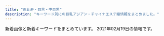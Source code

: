 ```yaml
---
title: "恵比寿・目黒・中目黒"
description: "キーワード別にの巨乳アジアン・チャイナエステ嬢情報をまとめました。"
---
```


新着画像と新着キーワードをまとめています。
2021年02月19日の情報です。

<DmmAffiliateIns />
<KeywordTable
  shops={
    [
    {
        "station": "\u4e2d\u76ee\u9ed2\u99c5\u5357\u6539\u672d\u897f\u53e3",
        "name": "\u6d77\u8cca\u8239",
        "img_links": [
            "http://kaizokusen.jpn.mn/images/s_contact.jpg",
            "http://kaizokusen.jpn.mn/photos/sites/31/2019/09/2019091102140786.jpg",
            "http://kaizokusen.jpn.mn/photos/sites/31/2018/12/2018121710580889.jpg",
            "http://kaizokusen.jpn.mn/photos/sites/31/2020/02/2020022107354732.jpg",
            "http://kaizokusen.jpn.mn/photos/sites/31/2019/02/2019022801560094.jpg",
            "http://kaizokusen.jpn.mn/photos/sites/31/2020/06/2020061305220545.jpg",
            "http://kaizokusen.jpn.mn/photos/sites/31/2020/03/2020030801205388.jpg",
            "http://kaizokusen.jpn.mn/photos/sites/31/2020/11/2020112103070699.jpg",
            "http://kaizokusen.jpn.mn/images/s_link.png",
            "http://kaizokusen.jpn.mn/photos/sites/31/2020/08/2020080301195061.jpg",
            "http://kaizokusen.jpn.mn/images/news03.jpg",
            "http://kaizokusen.jpn.mn/photos/sites/31/2019/06/2019061406003081.jpg",
            "http://kaizokusen.jpn.mn/photos/sites/31/2019/11/2019112102290816.jpg",
            "http://kaizokusen.jpn.mn/photos/sites/31/2020/06/2020060409294464.jpg",
            "http://kaizokusen.jpn.mn/images/mobile.jpg",
            "http://kaizokusen.jpn.mn/photos/sites/31/2019/11/2019111410352979.jpg",
            "http://kaizokusen.jpn.mn/images/news_bj1.jpg",
            "http://kaizokusen.jpn.mn/photos/sites/31/2019/12/2019122806012497.jpg",
            "http://kaizokusen.jpn.mn/photos/sites/31/2020/04/2020042207290081.jpg",
            "http://kaizokusen.jpn.mn/images/s_news.jpg",
            "http://kaizokusen.jpn.mn/photos/sites/31/2020/03/2020031402334084.jpg",
            "http://kaizokusen.jpn.mn/photos/sites/31/2020/05/2020051510144982.jpg",
            "http://kaizokusen.jpn.mn/photos/sites/31/2019/12/201912200917482.jpg",
            "http://kaizokusen.jpn.mn/photos/sites/31/2020/01/2020010602051995.jpg",
            "http://kaizokusen.jpn.mn/photos/sites/31/2020/06/2020062208015349.jpg",
            "http://kaizokusen.jpn.mn/photos/sites/31/2020/08/2020082411195272.jpg",
            "http://kaizokusen.jpn.mn/photos/sites/31/2019/11/2019111401215721.jpg",
            "http://kaizokusen.jpn.mn/photos/sites/31/2019/01/2019010309225534.jpg",
            "http://kaizokusen.jpn.mn/photos/sites/31/2018/07/2018070912312985.jpg",
            "http://kaizokusen.jpn.mn/images/top.jpg",
            "http://kaizokusen.jpn.mn/images/headline.jpg",
            "http://kaizokusen.jpn.mn/photos/sites/31/2019/03/2019032710574970.jpg",
            "http://kaizokusen.jpn.mn/photos/sites/31/2019/09/2019092905302643.jpg",
            "http://kaizokusen.jpn.mn/photos/sites/31/2019/01/2019012803255272.jpg",
            "http://kaizokusen.jpn.mn/photos/sites/31/2019/03/2019032601332117.jpg",
            "http://kaizokusen.jpn.mn/photos/sites/31/2019/06/2019060402255271.jpg",
            "http://kaizokusen.jpn.mn/images/end.png",
            "http://kaizokusen.jpn.mn/images/news_bj3.jpg",
            "http://kaizokusen.jpn.mn/images/news04.jpg",
            "http://kaizokusen.jpn.mn/photos/sites/31/2019/06/2019060402255852.jpg",
            "http://kaizokusen.jpn.mn/photos/sites/31/2019/02/2019021410470448.jpg",
            "http://kaizokusen.jpn.mn/photos/sites/31/2018/12/2018122706404758.jpg",
            "http://kaizokusen.jpn.mn/photos/sites/31/2020/02/202002070127147.jpg",
            "http://kaizokusen.jpn.mn/images/s_staff.png",
            "http://kaizokusen.jpn.mn/photos/sites/31/2019/01/201901130238317.jpg",
            "http://kaizokusen.jpn.mn/photos/sites/31/2019/04/2019040301572848.jpg",
            "http://kaizokusen.jpn.mn/images/s_pick.png",
            "http://kaizokusen.jpn.mn/photos/sites/31/2020/01/2020011609085443.jpg",
            "http://kaizokusen.jpn.mn/photos/sites/31/2020/12/2020120801390122.jpg",
            "http://kaizokusen.jpn.mn/photos/sites/31/2020/06/2020061302013959.jpg",
            "http://kaizokusen.jpn.mn/photos/sites/31/2019/12/2019121904244431.jpg",
            "http://kaizokusen.jpn.mn/photos/sites/31/2019/05/2019051702252726.jpg"
        ],
        "url": "http://kaizokusen.jpn.mn/",
        "keywords": {
            "86": 25,
            "83": 8,
            "88": 10,
            "84": 2,
            "C": 44,
            "85": 26,
            "87": 34,
            "E": 30,
            "D": 72
        }
    },
    {
        "img_links": [
            "http://nakamegurofun.com/files/0054f22.jpg",
            "http://nakamegurofun.com/images/main_top.png",
            "http://nakamegurofun.com/images/main_bottom.png",
            "http://nakamegurofun.com/files/006-020964.jpg",
            "http://nakamegurofun.com/files/002-030964.jpg",
            "http://nakamegurofun.com/files/006fa9d.jpg",
            "http://nakamegurofun.com/images/shop/shop01.jpg",
            "http://nakamegurofun.com/files/0034f22.jpg",
            "http://nakamegurofun.com/files/0070964.jpg",
            "http://nakamegurofun.com/files/0050964.jpg",
            "http://nakamegurofun.com/files/0080964.jpg",
            "http://nakamegurofun.com/files/0064f22.jpg",
            "http://nakamegurofun.com/files/007-020964.jpg",
            "http://nakamegurofun.com/files/005-030964.jpg",
            "http://nakamegurofun.com/images/shop/shop04.jpg",
            "http://nakamegurofun.com/files/003fa9d.jpg",
            "http://nakamegurofun.com/images/tel.png",
            "http://nakamegurofun.com/files/003-020964.jpg",
            "http://nakamegurofun.com/images/s1.jpg",
            "http://nakamegurofun.com/files/002fa9d.jpg",
            "http://nakamegurofun.com/images/zi_staff.png",
            "http://nakamegurofun.com/files/008-020964.jpg",
            "http://nakamegurofun.com/files/008-030964.jpg",
            "http://nakamegurofun.com/files/007fa9d.jpg",
            "http://nakamegurofun.com/images/service91a6.png",
            "http://nakamegurofun.com/images/s2.jpg",
            "http://nakamegurofun.com/files/007-030964.jpg",
            "http://nakamegurofun.com/images/zi_massage.png",
            "http://nakamegurofun.com/files/002-020964.jpg",
            "http://nakamegurofun.com/images/s5.jpg",
            "http://nakamegurofun.com/images/shop/shop03.jpg",
            "http://nakamegurofun.com/images/infotiao1.jpg",
            "http://nakamegurofun.com/files/0084f22.jpg",
            "http://nakamegurofun.com/files/0030964.jpg",
            "http://nakamegurofun.com/images/xian.png",
            "http://nakamegurofun.com/files/0060964.jpg",
            "http://nakamegurofun.com/files/0024f22.jpg",
            "http://nakamegurofun.com/files/005fa9d.jpg",
            "http://nakamegurofun.com/files/006-030964.jpg",
            "http://nakamegurofun.com/images/s3.jpg",
            "http://nakamegurofun.com/images/shop/shop02.jpg",
            "http://nakamegurofun.com/files/005-020964.jpg",
            "http://nakamegurofun.com/images/s4.jpg",
            "http://nakamegurofun.com/files/0020964.jpg",
            "http://nakamegurofun.com/files/003-030964.jpg",
            "http://nakamegurofun.com/files/008fa9d.jpg",
            "http://nakamegurofun.com/files/0074f22.jpg"
        ],
        "station": "\u4e2d\u76ee\u9ed2\u99c5\u897f\u53e3",
        "url": "http://nakamegurofun.com/",
        "keywords": {
            "87": 4,
            "D": 5,
            "C": 1,
            "85": 1,
            "88": 1
        },
        "name": "Flower \uff5e\u30d5\u30e9\u30ef\u30fc\uff5e"
    },
    {
        "img_links": [
            "http://bimajo-massage.work/img/body-.png",
            "http://bimajo-massage.work/sp/img/st7.jpg",
            "http://bimajo-massage.work/sp/img/st1.jpg",
            "http://bimajo-massage.work/sp/img/tel.jpg",
            "http://bimajo-massage.work/sp/img/t-s.jpg",
            "http://bimajo-massage.work/img/st7.jpg",
            "http://bimajo-massage.work/img/sta6.jpg",
            "http://bimajo-massage.work/img/acc2.jpg",
            "http://bimajo-massage.work/img/sta8.jpg",
            "http://bimajo-massage.work/img/bottom.png",
            "http://bimajo-massage.work/sp/img/botton.jpg",
            "http://bimajo-massage.work/sp/img/p-8.jpg",
            "http://bimajo-massage.work/sp/img/acc1.jpg",
            "http://bimajo-massage.work/img/st8.jpg",
            "http://bimajo-massage.work/sp/img/t-o.jpg",
            "http://bimajo-massage.work/sp/img/sys.jpg",
            "http://bimajo-massage.work/sp/img/info.jpg",
            "http://bimajo-massage.work/img/st6.jpg",
            "http://bimajo-massage.work/sp/img/st5.jpg",
            "http://bimajo-massage.work/img/pic.png",
            "http://bimajo-massage.work/sp/img/pc.jpg",
            "http://bimajo-massage.work/img/sta5.jpg",
            "http://bimajo-massage.work/sp/img/st6.jpg",
            "http://bimajo-massage.work/sp/img/p-6.jpg",
            "http://bimajo-massage.work/img/xmas.png",
            "http://bimajo-massage.work/sp/img/p-7.jpg",
            "http://bimajo-massage.work/sp/img/acc2.jpg",
            "http://bimajo-massage.work/img/mo.png",
            "http://bimajo-massage.work/img/st1.jpg",
            "http://bimajo-massage.work/img/sta7.jpg",
            "http://bimajo-massage.work/sp/img/pic.jpg",
            "http://bimajo-massage.work/sp/img/st8.jpg",
            "http://bimajo-massage.work/img/acc1.jpg",
            "http://bimajo-massage.work/img/sta1.jpg",
            "http://bimajo-massage.work/sp/img/t-r.jpg",
            "http://bimajo-massage.work/sp/img/cam.jpg",
            "http://bimajo-massage.work/sp/img/t-a.jpg",
            "http://bimajo-massage.work/sp/img/time.jpg",
            "http://bimajo-massage.work/sp/img/tit.jpg",
            "http://bimajo-massage.work/sp/img/add.jpg",
            "http://bimajo-massage.work/sp/img/t-t.jpg",
            "http://bimajo-massage.work/img/st5.jpg"
        ],
        "name": "\u7f8e\u9b54\u5973",
        "station": "JR\u6075\u6bd4\u5bff\u99c5\u897f\u53e3",
        "url": "http://bimajo-massage.work/",
        "keywords": {
            "E": 12,
            "87": 13,
            "86": 12,
            "85": 14,
            "88": 12,
            "D": 25,
            "C": 14
        }
    },
    {
        "station": "JR\u76ee\u9ed2\u99c5\u897f\u53e3",
        "url": "http://onlyone.tyo.cm/",
        "keywords": {
            "D": 26,
            "87": 8,
            "88": 3,
            "C": 4,
            "F": 1,
            "E": 2,
            "83": 1,
            "86": 11,
            "84": 1,
            "85": 7
        },
        "img_links": [
            "http://onlyone.tyo.cm/photos/sites/5/2018/08/2018082407542866.jpg",
            "http://onlyone.tyo.cm/photos/sites/5/2017/11/2017112708111797.jpg",
            "http://onlyone.tyo.cm/images/top.png",
            "http://onlyone.tyo.cm/photos/sites/5/2021/02/2021021810240848.jpg",
            "http://onlyone.tyo.cm/photos/sites/5/2019/08/2019080815010066.jpg",
            "http://onlyone.tyo.cm/photos/sites/5/2019/06/2019060510384975.jpg",
            "http://onlyone.tyo.cm/photos/sites/5/2020/09/2020092510524025.jpg",
            "http://onlyone.tyo.cm/photos/sites/5/2020/09/2020092218541894.jpg",
            "http://onlyone.tyo.cm/photos/sites/5/2020/09/2020092510523723.jpg",
            "http://onlyone.tyo.cm/photos/sites/5/2018/11/2018110713255310.jpg",
            "http://onlyone.tyo.cm/photos/sites/5/2019/07/2019070616424775.jpg",
            "http://onlyone.tyo.cm/photos/sites/5/2019/05/2019050915292562.jpg",
            "http://onlyone.tyo.cm/photos/sites/5/2020/06/2020060815500896.jpg",
            "http://onlyone.tyo.cm/photos/sites/5/2018/08/2018080308152252.jpg",
            "http://onlyone.tyo.cm/photos/sites/5/2018/03/2018031607430562.jpg",
            "http://onlyone.tyo.cm/photos/sites/5/2020/07/2020070217061815.jpg",
            "http://onlyone.tyo.cm/photos/sites/5/2019/11/2019110105153240.jpg",
            "http://onlyone.tyo.cm/photos/sites/5/2018/11/2018112110301745.jpg",
            "http://onlyone.tyo.cm/photos/sites/5/2020/02/2020022610121615.jpg",
            "http://onlyone.tyo.cm/images/acc3.jpg",
            "http://onlyone.tyo.cm/photos/sites/5/2021/02/202102181024101.jpg",
            "http://onlyone.tyo.cm/photos/sites/5/2018/09/2018092710191274.jpg",
            "http://onlyone.tyo.cm/photos/sites/5/2019/02/2019022310350119.jpg",
            "http://onlyone.tyo.cm/photos/sites/5/2019/06/2019060510472559.jpg",
            "http://onlyone.tyo.cm/photos/sites/5/2020/05/2020051419324761.jpg",
            "http://onlyone.tyo.cm/images/acc4.jpg",
            "http://onlyone.tyo.cm/photos/sites/5/2019/07/2019071716092046.jpg",
            "http://onlyone.tyo.cm/photos/sites/5/2019/01/2019011814353078.jpg",
            "http://onlyone.tyo.cm/photos/sites/5/2020/09/2020092617301564.jpg",
            "http://onlyone.tyo.cm/photos/sites/5/2020/01/2020011413500417.jpg",
            "http://onlyone.tyo.cm/photos/sites/5/2020/09/2020090210405221.jpg",
            "http://onlyone.tyo.cm/photos/sites/5/2019/11/2019110105152849.jpg",
            "http://onlyone.tyo.cm/photos/sites/5/2019/02/2019022310345266.jpg",
            "http://onlyone.tyo.cm/photos/sites/5/2020/07/2020070215334437.jpg",
            "http://onlyone.tyo.cm/photos/sites/5/2019/01/2019013017371133.jpg",
            "http://onlyone.a1.ies.bz/upload/sites/5/2021/02/2021021814392638.jpg",
            "http://onlyone.tyo.cm/photos/sites/5/2020/09/2020092510523998.jpg",
            "http://onlyone.tyo.cm/photos/sites/5/2020/01/2020011413501066.jpg",
            "http://onlyone.tyo.cm/photos/sites/5/2019/05/2019052911352557.jpg",
            "http://onlyone.tyo.cm/photos/sites/5/2019/07/201907171609201.jpg",
            "http://onlyone.tyo.cm/photos/sites/5/2019/03/2019030418403098.jpg",
            "http://onlyone.tyo.cm/photos/sites/5/2018/06/2018062904050630.jpg",
            "http://onlyone.tyo.cm/photos/sites/5/2019/12/2019121715483135.jpg",
            "http://onlyone.tyo.cm/photos/sites/5/2019/12/2019120510353312.jpg",
            "http://onlyone.tyo.cm/images/acc2.jpg",
            "http://onlyone.tyo.cm/photos/sites/5/2019/11/2019112117013754.jpg",
            "http://onlyone.tyo.cm/photos/sites/5/2019/02/2019022310334774.jpg",
            "http://onlyone.tyo.cm/photos/sites/5/2018/07/2018071709241386.jpg",
            "http://onlyone.tyo.cm/images/s_link.png",
            "http://onlyone.tyo.cm/images/room4.jpg",
            "http://onlyone.tyo.cm/images/room3.jpg",
            "http://onlyone.tyo.cm/photos/sites/5/2019/08/2019082610481667.jpg",
            "http://onlyone.tyo.cm/photos/sites/5/2020/03/2020031716151746.jpg",
            "http://onlyone.tyo.cm/images/acc1.jpg",
            "http://onlyone.tyo.cm/images/room1.jpg",
            "http://onlyone.tyo.cm/images/line.jpg",
            "http://onlyone.tyo.cm/photos/sites/5/2020/01/2020011412572423.jpg",
            "http://onlyone.tyo.cm/photos/sites/5/2019/07/2019070711031982.jpg",
            "http://onlyone.tyo.cm/photos/sites/5/2018/10/201810181432433.jpg",
            "http://onlyone.tyo.cm/images/room2.jpg",
            "http://onlyone.tyo.cm/photos/sites/5/2021/02/2021021814392638.jpg",
            "http://onlyone.tyo.cm/images/new.jpg",
            "http://onlyone.tyo.cm/images/s_staff.png"
        ],
        "name": "OnlyOne"
    },
    {
        "station": "JR\u6075\u6bd4\u5bff\u99c5\u897f\u53e3",
        "name": "\u30c8\u30f3\u30c8\u30f3",
        "keywords": {
            "C": 7,
            "85": 7,
            "D": 19,
            "E": 5,
            "83": 7,
            "86": 17
        },
        "img_links": [
            "http://hi-msg.com/tonton/images/sys1.jpg",
            "http://hi-msg.com/tonton/images/r2.jpg",
            "http://hi-msg.com/tonton/images/index_01.jpg",
            "http://hi-msg.com/tonton/images/an_2_01.jpg",
            "http://hi-msg.com/tonton/images/an_6_01.jpg",
            "http://hi-msg.com/tonton/images/an_4_01.jpg",
            "http://hi-msg.com/tonton/images/slider/slide3.png",
            "http://hi-msg.com/tonton/images/qr.jpg",
            "http://hi-msg.com/tonton/images/r3.jpg",
            "http://hi-msg.com/tonton/images/an_5_02.jpg",
            "http://hi-msg.com/tonton/images/index-1.jpg",
            "http://hi-msg.com/tonton/images/an_4_02.jpg",
            "http://hi-msg.com/tonton/images/slider/slide2s.png",
            "http://hi-msg.com/tonton/images/staff_images/st4.jpg",
            "http://hi-msg.com/tonton/images/index-2.jpg",
            "http://hi-msg.com/tonton/images/slider/slide3s.png",
            "http://hi-msg.com/tonton/images/staff_images/st3.jpg",
            "http://hi-msg.com/tonton/images/an_2_02.jpg",
            "http://hi-msg.com/tonton/images/eve1.png",
            "http://hi-msg.com/tonton/images/slider/slide1s.png",
            "http://hi-msg.com/tonton/images/an_3_02.jpg",
            "http://hi-msg.com/tonton/images/staff_images/st1.jpg",
            "http://hi-msg.com/tonton/images/r1.jpg",
            "http://hi-msg.com/tonton/images/slider/slide2.png",
            "http://hi-msg.com/tonton/images/staff_images/st5.jpg",
            "http://hi-msg.com/tonton/images/an_6_02.jpg",
            "http://hi-msg.com/tonton/images/an_5_01.jpg",
            "http://hi-msg.com/tonton/images/an_1_01.jpg",
            "http://hi-msg.com/tonton/images/r4.jpg",
            "http://hi-msg.com/tonton/images/fbb.jpg",
            "http://hi-msg.com/tonton/images/slider/slide1.png",
            "http://hi-msg.com/tonton/images/staff_images/sl.png",
            "http://hi-msg.com/tonton/images/staff_images/st2.jpg",
            "http://hi-msg.com/tonton/images/an_1_02.jpg",
            "http://hi-msg.com/tonton/images/an_3_01.jpg"
        ],
        "url": "http://hi-msg.com/tonton/"
    },
    {
        "station": "JR\u76ee\u9ed2\u99c5\u6771\u53e3",
        "name": "\u30d0\u30d9\u30eb",
        "img_links": [
            "http://meguro-babel.com/images/room/photo03.jpg",
            "http://meguro-babel.com/girl/13.jpg",
            "http://meguro-babel.com/girl/11.jpg",
            "http://meguro-babel.com/girl/19.jpg",
            "http://meguro-babel.com/topics/img/155-1.jpg",
            "http://meguro-babel.com/topics/img/157-1.jpg",
            "http://meguro-babel.com/topics/img/142-1.jpg",
            "http://meguro-babel.com/topics/img/145-1.jpg",
            "http://meguro-babel.com/images/qr.jpg",
            "http://meguro-babel.com/girl/10.jpg",
            "http://meguro-babel.com/topics/img/129-1.jpg",
            "http://meguro-babel.com/girl/9.jpg",
            "http://meguro-babel.com/girl/3.jpg",
            "http://meguro-babel.com/girl/21.jpg",
            "http://meguro-babel.com/girl/6.jpg",
            "http://meguro-babel.com/images/img_1.jpg",
            "http://meguro-babel.com/girl/15.jpg",
            "http://meguro-babel.com/topics/img/150-1.jpg",
            "http://meguro-babel.com/images/room/photo04.jpg",
            "http://meguro-babel.com/girl/24.jpg",
            "http://meguro-babel.com/girl/5.jpg",
            "http://meguro-babel.com/girl/1.jpg",
            "http://meguro-babel.com/images/topimg4.jpg",
            "http://meguro-babel.com/girl/7.jpg",
            "http://meguro-babel.com/girl/2.jpg",
            "http://meguro-babel.com/images/room/photo02.jpg",
            "http://meguro-babel.com/topics/img/156-1.jpg",
            "http://meguro-babel.com/images/room/photo01.jpg",
            "http://meguro-babel.com/girl/8.jpg",
            "http://meguro-babel.com/girl/4.jpg",
            "http://meguro-babel.com/topics/img/151-1.jpg"
        ],
        "keywords": {},
        "url": "http://meguro-babel.com/"
    },
    {
        "name": "Victoria\u30fb\u30d3\u30af\u30c8\u30ea\u30a2",
        "station": "JR\u76ee\u9ed2\u99c5\u6771\u53e3",
        "url": "http://victoria.tyo.cm/",
        "img_links": [
            "http://victoria.tyo.cm/photos/sites/13/2020/01/2020011104241542.jpg",
            "http://victoria.tyo.cm/photos/sites/13/2020/02/2020021307433041.jpg",
            "http://victoria.tyo.cm/photos/sites/13/2019/08/2019080607062415.jpg",
            "http://victoria.tyo.cm/photos/sites/13/2018/12/2018122701570616.jpg",
            "http://victoria.tyo.cm/photos/sites/13/2019/12/2019120904521737.jpg",
            "http://victoria.tyo.cm/photos/sites/13/2019/01/2019011103510521.jpg",
            "http://victoria.tyo.cm/photos/sites/13/2019/07/2019070206503156.jpg",
            "http://victoria.tyo.cm/photos/sites/13/2019/01/2019010506292922.jpg",
            "http://victoria.tyo.cm/photos/sites/13/2019/10/2019100904082968.jpg",
            "http://victoria.tyo.cm/photos/sites/13/2019/02/2019021206543056.jpg",
            "http://victoria.tyo.cm/images/room1.jpg",
            "http://victoria.tyo.cm/photos/sites/13/2018/12/2018122701570643.jpg",
            "http://victoria.tyo.cm/photos/sites/13/2020/02/202002030340133.jpg",
            "http://victoria.tyo.cm/photos/sites/13/2019/04/2019040304024424.jpg",
            "http://victoria.tyo.cm/photos/sites/13/2019/01/2019012509505197.jpg",
            "http://victoria.tyo.cm/images/s_staff.png",
            "http://victoria.tyo.cm/photos/sites/13/2019/10/2019100904083557.jpg",
            "http://victoria.tyo.cm/photos/sites/13/2018/12/2018121502493953.jpg",
            "http://victoria.tyo.cm/photos/sites/13/2020/02/2020020104570910.jpg",
            "http://victoria.tyo.cm/images/mobile.jpg",
            "http://victoria.tyo.cm/photos/sites/13/2020/01/2020011205500461.jpg",
            "http://victoria.tyo.cm/photos/sites/13/2019/10/2019101403232834.jpg",
            "https://www.a-side.com/ad/koko/include/banner/koko_125x125.png",
            "http://victoria.tyo.cm/images/room2.jpg",
            "http://victoria.tyo.cm/photos/sites/13/2019/05/201905100639429.jpg",
            "http://victoria.tyo.cm/photos/sites/13/2019/04/2019041807165826.jpg",
            "http://victoria.tyo.cm/photos/sites/13/2019/12/2019120106181894.jpg",
            "http://victoria.tyo.cm/photos/sites/13/2020/03/2020031904101259.jpg",
            "http://victoria.tyo.cm/photos/sites/13/2019/02/2019022703022355.jpg",
            "http://victoria.tyo.cm/images/room4.jpg",
            "http://victoria.tyo.cm/photos/sites/13/2019/12/2019120406433710.jpg",
            "http://victoria.tyo.cm/photos/sites/13/2019/01/2019010506293526.jpg",
            "http://victoria.tyo.cm/photos/sites/13/2019/06/2019061005275095.jpg",
            "http://victoria.tyo.cm/photos/sites/13/2019/02/2019021407162693.jpg",
            "http://victoria.tyo.cm/photos/sites/13/2018/12/2018121502493879.jpg",
            "http://victoria.tyo.cm/photos/sites/13/2020/01/2020012005552622.jpg",
            "http://victoria.tyo.cm/photos/sites/13/2018/12/2018122904422525.jpg",
            "http://victoria.tyo.cm/photos/sites/13/2018/12/2018122904411765.jpg",
            "http://victoria.tyo.cm/photos/sites/13/2019/12/2019120904521188.jpg",
            "http://victoria.tyo.cm/photos/sites/13/2020/01/2020012005552181.jpg",
            "http://victoria.tyo.cm/images/news.jpg",
            "http://victoria.tyo.cm/photos/sites/13/2018/12/2018121502493847.jpg",
            "http://victoria.tyo.cm/images/top.jpg",
            "http://victoria.tyo.cm/images/room3.jpg",
            "http://victoria.tyo.cm/images/face.jpg",
            "http://victoria.tyo.cm/photos/sites/13/2020/10/2020100803550565.jpg",
            "http://victoria.tyo.cm/images/pick.jpg",
            "http://victoria.tyo.cm/photos/sites/13/2019/01/2019012509534353.jpg",
            "http://victoria.tyo.cm/photos/sites/13/2019/01/2019012108071242.jpg",
            "http://victoria.tyo.cm/photos/sites/13/2018/12/2018121502493814.jpg",
            "http://victoria.tyo.cm/photos/sites/13/2021/02/2021021509575615.jpg"
        ],
        "keywords": {
            "83": 8,
            "F": 1,
            "93": 1,
            "82": 2,
            "E": 3,
            "89": 1,
            "D": 20,
            "G": 1,
            "86": 9,
            "85": 8,
            "87": 4,
            "C": 8
        }
    },
    {
        "name": "With you\u30fb\u30a6\u30a3\u30ba\u30e6\u30fc",
        "url": "http://with-you.tyo.cm",
        "station": "JR\u76ee\u9ed2\u99c5\u6771\u53e3",
        "img_links": [
            "http://with-you.tyo.cm/photos/sites/6/2019/10/2019102716505124.jpg",
            "http://with-you.tyo.cm/photos/sites/6/2019/02/2019021818404723.jpg",
            "http://with-you.tyo.cm/photos/sites/6/2020/06/2020061515324852.jpg",
            "http://with-you.tyo.cm/images/top.png",
            "http://with-you.tyo.cm/photos/sites/6/2019/10/2019102716505281.jpg",
            "http://with-you.tyo.cm/photos/sites/6/2019/11/2019110108001772.jpg",
            "http://with-you.tyo.cm/photos/sites/6/2019/11/2019110107573374.jpg",
            "http://with-you.tyo.cm/photos/sites/6/2020/03/2020032714542799.jpg",
            "http://with-you.tyo.cm/photos/sites/6/2019/02/2019021816155116.jpg",
            "http://with-you.tyo.cm/photos/sites/6/2019/11/2019112517121980.jpg",
            "http://with-you.tyo.cm/photos/sites/6/2019/11/2019112214502832.jpg",
            "http://with-you.tyo.cm/photos/sites/6/2019/12/2019121914290210.jpg",
            "http://with-you.tyo.cm/photos/sites/6/2019/02/2019021816145119.jpg",
            "http://with-you.tyo.cm/photos/sites/6/2019/11/2019112916080552.jpg",
            "http://with-you.tyo.cm/photos/sites/6/2019/02/2019021818395644.jpg",
            "http://with-you.tyo.cm/photos/sites/6/2019/11/2019111915264240.jpg",
            "http://with-you.tyo.cm/photos/sites/6/2019/11/2019112916075124.jpg",
            "http://with-you.tyo.cm/photos/sites/6/2019/11/2019110606012817.jpg",
            "http://with-you.tyo.cm/images/s_staff.jpg",
            "http://with-you.tyo.cm/photos/sites/6/2019/12/2019121017051597.jpg",
            "http://with-you.tyo.cm/photos/sites/6/2019/12/2019121914290846.jpg",
            "http://with-you.tyo.cm/photos/sites/6/2019/11/2019112916075813.jpg",
            "http://with-you.tyo.cm/photos/sites/6/2019/12/2019121017051599.jpg",
            "http://with-you.tyo.cm/photos/sites/6/2019/11/2019111915264046.jpg",
            "http://with-you.tyo.cm/photos/sites/6/2019/11/2019110806175615.jpg",
            "http://with-you.tyo.cm/photos/sites/6/2019/03/2019030615474648.jpg",
            "http://with-you.tyo.cm/images/s_pick.jpg",
            "http://with-you.tyo.cm/images/s_news.jpg",
            "http://with-you.tyo.cm/photos/sites/6/2019/11/2019110107572662.jpg",
            "http://with-you.tyo.cm/photos/sites/6/2020/06/2020061515330329.jpg",
            "http://with-you.tyo.cm/photos/sites/6/2019/11/2019112214503286.jpg",
            "http://with-you.tyo.cm/photos/sites/6/2020/09/2020092511214697.jpg",
            "http://with-you.tyo.cm/photos/sites/6/2019/06/2019060510455732.jpg",
            "http://with-you.tyo.cm/photos/sites/6/2019/11/2019112517122617.jpg",
            "http://with-you.tyo.cm/photos/sites/6/2020/03/2020032714573892.jpg",
            "http://with-you.tyo.cm/photos/sites/6/2019/11/2019110806175734.jpg",
            "http://with-you.tyo.cm/images/s_recuit.jpg",
            "http://with-you.tyo.cm/images/s_link.jpg",
            "http://with-you.tyo.cm/photos/sites/6/2019/11/2019110108002447.jpg"
        ],
        "keywords": {
            "C": 34,
            "D": 18
        }
    },
    {
        "img_links": [],
        "url": "http://relacute.tyo.cm/",
        "keywords": {},
        "name": "RelaCute \u30ea\u30e9\u30ad\u30e5\u30fc\u30c8",
        "station": "JR\u76ee\u9ed2\u99c5\u6771\u53e3"
    },
    {
        "station": "JR\u76ee\u9ed2\u99c5\u6771\u53e3",
        "name": "Angel-\u30a8\u30f3\u30b8\u30a7\u30eb-",
        "url": "http://angel.jpn.cm/",
        "keywords": {
            "88": 2,
            "D": 27,
            "85": 5,
            "C": 42,
            "87": 5,
            "90": 1,
            "E": 4,
            "89": 2,
            "84": 1,
            "86": 10
        },
        "img_links": [
            "http://angel.jpn.cm/photos/sites/3/2016/08/staff21a.jpg",
            "http://angel.jpn.cm/photos/sites/3/2016/09/72670992207769698.jpg",
            "http://angel.jpn.cm/photos/sites/3/2016/08/staff23.jpg",
            "http://angel.jpn.cm/photos/sites/3/2017/01/1.jpg",
            "http://angel.jpn.cm/photos/sites/3/2019/12/2019122718552413.jpg",
            "http://angel.jpn.cm/photos/sites/3/2016/08/staff7a.jpg",
            "http://angel.jpn.cm/photos/sites/3/2017/03/2.jpg",
            "http://angel.jpn.cm/photos/sites/3/2019/07/2019071016030711.jpg",
            "http://angel.jpn.cm/photos/sites/3/2016/08/staff4.jpg",
            "http://angel.jpn.cm/photos/sites/3/2016/08/staff2.jpg",
            "http://angel.jpn.cm/images/girl-z1.jpg",
            "http://angel.jpn.cm/photos/sites/3/2016/08/staff8.jpg",
            "http://angel.jpn.cm/photos/sites/3/2018/11/201811011331167.jpg",
            "http://angel.jpn.cm/images/s_pick.png",
            "http://angel.jpn.cm/photos/sites/3/2016/08/staff39a.jpg",
            "http://angel.jpn.cm/photos/sites/3/2016/08/staff21.jpg",
            "http://angel.jpn.cm/photos/sites/3/2016/08/staff24.jpg",
            "http://angel.jpn.cm/photos/sites/3/2018/06/2018062105525655.jpg",
            "http://angel.jpn.cm/photos/sites/3/2016/10/staff41.jpg",
            "http://angel.jpn.cm/photos/sites/3/2019/12/2019122718552430.jpg",
            "http://angel.jpn.cm/photos/sites/3/2016/08/staff8a.jpg",
            "http://angel.jpn.cm/photos/sites/3/2019/11/201911181407260.jpg",
            "http://angel.jpn.cm/photos/sites/3/2017/11/201711280608539.jpg",
            "http://angel.jpn.cm/photos/sites/3/2018/06/2018061601280970.jpg",
            "http://angel.jpn.cm/photos/sites/3/2016/08/staff38.jpg",
            "http://angel.jpn.cm/photos/sites/3/2016/08/staff29.jpg",
            "http://angel.jpn.cm/photos/sites/3/2018/06/2018061505064271.jpg",
            "http://angel.jpn.cm/images/nbj3.jpg",
            "http://angel.jpn.cm/photos/sites/3/2016/08/staff35.jpg",
            "http://angel.jpn.cm/photos/sites/3/2016/08/staff37a.jpg",
            "http://angel.jpn.cm/photos/sites/3/2020/06/2020061515170635.jpg",
            "http://angel.jpn.cm/photos/sites/3/2016/08/staff14.jpg",
            "http://angel.jpn.cm/images/room6.jpg",
            "http://angel.jpn.cm/photos/sites/3/2016/08/staff7.jpg",
            "http://angel.jpn.cm/photos/sites/3/2019/11/2019111814073465.jpg",
            "http://angel.jpn.cm/images/room3.jpg",
            "http://angel.jpn.cm/photos/sites/3/2016/08/staff3.jpg",
            "http://angel.jpn.cm/images/s_news.png",
            "http://angel.jpn.cm/photos/sites/3/2016/08/staff2a.jpg",
            "http://angel.jpn.cm/photos/sites/3/2020/09/2020092511154515.jpg",
            "http://angel.jpn.cm/photos/sites/3/2017/04/1.jpg",
            "http://angel.jpn.cm/photos/sites/3/2016/08/staff5.jpg",
            "http://angel.jpn.cm/images/s_mobile.png",
            "http://angel.jpn.cm/photos/sites/3/2016/08/staff36g.jpg",
            "http://angel.jpn.cm/photos/sites/3/2017/05/8.jpg",
            "http://angel.jpn.cm/images/room7.jpg",
            "http://angel.jpn.cm/photos/sites/3/2018/06/2018061601280885.jpg",
            "http://angel.jpn.cm/photos/sites/3/2016/09/staff40.jpg",
            "http://angel.jpn.cm/photos/sites/3/2017/12/201712270537317.jpg",
            "http://angel.jpn.cm/photos/sites/3/2019/10/2019100910242499.jpg",
            "http://angel.jpn.cm/images/top02.jpg",
            "http://angel.jpn.cm/photos/sites/3/2016/08/staff39.jpg",
            "http://angel.jpn.cm/photos/sites/3/2016/08/staff28.jpg",
            "http://angel.jpn.cm/photos/sites/3/2016/08/staff28a.jpg",
            "http://angel.jpn.cm/photos/sites/3/2019/06/201906051042276.jpg",
            "http://angel.jpn.cm/photos/sites/3/2019/07/2019071213431954.jpg",
            "http://angel.jpn.cm/images/top01.jpg",
            "http://angel2.a1.ies.bz/upload/sites/3/2021/02/2021021714005240.jpg",
            "http://angel.jpn.cm/images/s_staff.png",
            "http://angel.jpn.cm/images/girl-z2.jpg",
            "http://angel.jpn.cm/images/room1.jpg",
            "http://angel.jpn.cm/images/room2.jpg",
            "http://angel.jpn.cm/images/room5.jpg",
            "http://angel.jpn.cm/photos/sites/3/2016/10/staff01.jpg",
            "http://cdn.dino-es.com/images/logo/150x40DinoEs.png",
            "http://angel.jpn.cm/photos/sites/3/2019/06/2019060510404179.jpg",
            "http://angel.jpn.cm/photos/sites/3/2016/09/staff40a.jpg",
            "http://angel.jpn.cm/photos/sites/3/2019/12/2019122718552333.jpg",
            "http://angel.jpn.cm/images/room4.jpg",
            "http://angel.jpn.cm/images/s_link.png",
            "http://angel.jpn.cm/photos/sites/3/2016/08/staff25.jpg",
            "http://angel.jpn.cm/images/mobile.jpg",
            "http://angel.jpn.cm/images/info.jpg",
            "http://angel.jpn.cm/photos/sites/3/2016/08/staff22.jpg",
            "http://angel.jpn.cm/photos/sites/3/2016/08/staff37.jpg",
            "http://angel.jpn.cm/photos/sites/3/2021/02/2021021714005240.jpg",
            "http://angel.jpn.cm/photos/sites/3/2017/11/2017112010234266.jpg",
            "http://angel.jpn.cm/photos/sites/3/2016/08/staff11.jpg",
            "http://angel.jpn.cm/photos/sites/3/2016/10/staff01a.jpg",
            "http://angel.jpn.cm/photos/sites/3/2018/09/2018091001155585.jpg",
            "http://angel.jpn.cm/photos/sites/3/2016/08/staff24a.jpg",
            "http://angel.jpn.cm/photos/sites/3/2018/06/2018061505064251.jpg"
        ]
    },
    {
        "url": "http://fiji-resort.ests.jp/",
        "keywords": {
            "85": 123,
            "E": 57,
            "89": 18,
            "87": 78,
            "83": 39,
            "D": 141,
            "86": 60,
            "C": 138,
            "82": 18
        },
        "station": "\u4e2d\u76ee\u9ed2\u99c5\u897f\u53e3",
        "name": "\u30d5\u30a3\u30b8\u30fc\u30ea\u30be\u30fc\u30c8",
        "img_links": [
            "http://fiji-resort.ests.jp/images/s_staff.png",
            "http://fiji-resort.ests.jp/images/access06.jpg",
            "http://fiji-resort.ests.jp/images/access04.jpg",
            "http://fiji-resort.ests.jp/photos/sites/30/2018/09/2018091916161390.jpg",
            "http://fiji-resort.ests.jp/photos/sites/30/2019/09/2019092914334514.jpg",
            "http://fiji-resort.ests.jp/photos/sites/30/2019/04/2019042017525677.jpg",
            "http://fiji-resort.ests.jp/photos/sites/30/2019/06/2019061411123068.jpg",
            "http://fiji-resort.ests.jp/photos/sites/30/2018/09/2018091301234543.jpg",
            "http://fiji-resort.ests.jp/photos/sites/30/2019/05/2019050215480292.jpg",
            "http://fiji-resort.ests.jp/photos/sites/30/2018/11/2018110510493422.jpg",
            "http://fiji-resort.ests.jp/photos/sites/30/2019/11/2019110909384037.jpg",
            "http://fiji-resort.ests.jp/photos/sites/30/2020/02/2020022116402274.jpg",
            "http://fiji-resort.ests.jp/images/mobile.png",
            "http://fiji-resort.ests.jp/photos/sites/30/2019/12/2019121110440091.jpg",
            "http://fiji-resort.ests.jp/images/access05.jpg",
            "http://fiji-resort.ests.jp/images/s_link.png",
            "http://fiji-resort.ests.jp/images/access01.jpg",
            "http://fiji-resort.ests.jp/photos/sites/30/2019/03/2019031518525662.jpg",
            "http://fiji-resort.ests.jp/images/top.png",
            "http://fiji-resort.ests.jp/photos/sites/30/2019/05/2019050215480138.jpg",
            "http://fiji-resort.ests.jp/photos/sites/30/2019/03/2019033011081995.jpg",
            "http://fiji-resort.ests.jp/images/access03.jpg",
            "http://fiji-resort.ests.jp/images/access02.jpg",
            "http://fiji-resort.ests.jp/images/end.png",
            "http://fiji-resort.ests.jp/images/topics_bj3.png",
            "http://fiji-resort.ests.jp/photos/sites/30/2019/03/2019033011105316.jpg",
            "http://fiji-resort.ests.jp/images/line.png",
            "http://fiji-resort.ests.jp/images/s_topics.png",
            "http://fiji-resort.ests.jp/photos/sites/30/2018/06/2018061511340989.jpg",
            "http://fiji-resort.ests.jp/photos/sites/30/2019/06/2019060610451514.jpg",
            "http://fiji-resort.ests.jp/photos/sites/30/2019/05/2019050215480157.jpg",
            "http://fiji-resort.ests.jp/photos/sites/30/2018/11/2018110510493920.jpg"
        ]
    },
    {
        "img_links": [
            "http://www.oasis.esjoho.com/files/004-02.jpg",
            "http://www.oasis.esjoho.com/files/001.jpg",
            "http://www.oasis.esjoho.com/img/ttl_info.png",
            "http://www.oasis.esjoho.com/img/ttl_news.png",
            "http://www.oasis.esjoho.com/img/btn_blog.png",
            "http://www.oasis.esjoho.com/files/005-02.jpg",
            "http://www.oasis.esjoho.com/files/005.jpg",
            "http://www.oasis.esjoho.com/files/002.jpg",
            "http://www.oasis.esjoho.com/img/tel.png",
            "http://www.oasis.esjoho.com/img/pickup.jpg",
            "http://www.oasis.esjoho.com/files/001-02.jpg",
            "http://www.oasis.esjoho.com/files/002-02.jpg",
            "http://www.oasis.esjoho.com/img/goback.jpg",
            "http://www.oasis.esjoho.com/files/004.jpg",
            "http://www.oasis.esjoho.com/img/btn_side_mobile.jpg"
        ],
        "keywords": {
            "86": 2,
            "87": 4,
            "C": 14,
            "85": 2,
            "D": 6
        },
        "station": "\u897f\u5c0f\u5c71\u99c5",
        "name": "\u7652\u3057\u5bb6",
        "url": "http://www.oasis.esjoho.com/"
    },
    {
        "station": "JR\u76ee\u9ed2\u99c5\u6771\u53e3",
        "name": "\u91d1\u306e\u6708",
        "url": "http://kintsuki.este88.com/",
        "img_links": [
            "http://kintsuki.este88.com/gals/kaori1.jpg",
            "http://kintsuki.este88.com/gals/koyuki1.jpg",
            "http://kintsuki.este88.com/images/r04.jpg",
            "http://kintsuki.este88.com/gals/mika1.jpg",
            "http://kintsuki.este88.com/gals/kana1.jpg",
            "http://kintsuki.este88.com/gals/kixyoko1.jpg",
            "http://kintsuki.este88.com/images/r01.jpg",
            "http://kintsuki.este88.com/gals/rina1.jpg",
            "http://kintsuki.este88.com/images/ph1.jpg",
            "http://kintsuki.este88.com/gals/momo1.jpg",
            "http://kintsuki.este88.com/images/r02.jpg",
            "http://kintsuki.este88.com/gals/yuyu1.jpg",
            "http://kintsuki.este88.com/gals/rei1.jpg"
        ],
        "keywords": {}
    }
]
}
/>
<DmmAffiliateScript />
